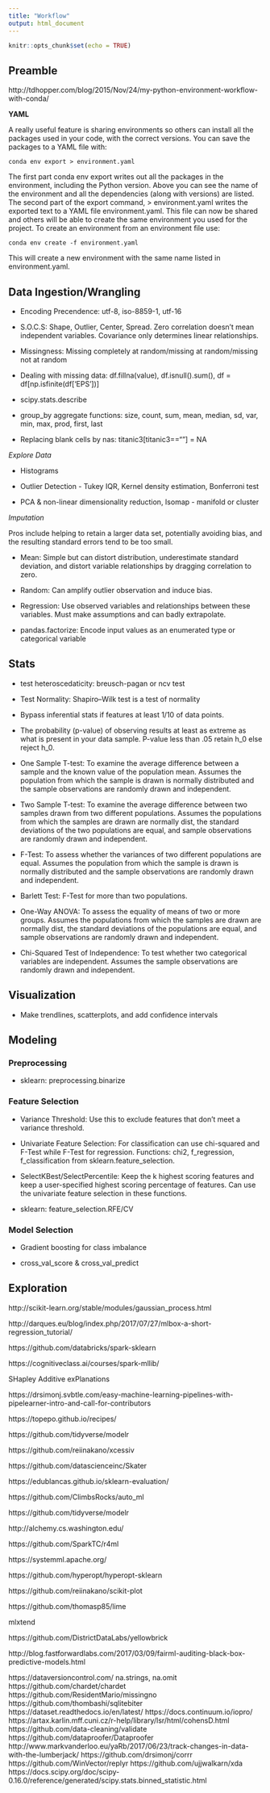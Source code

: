 ```yaml
---
title: "Workflow"
output: html_document
---
```


```r
knitr::opts_chunk$set(echo = TRUE)
```


## Preamble

http://tdhopper.com/blog/2015/Nov/24/my-python-environment-workflow-with-conda/

**YAML**

A really useful feature is sharing environments so others can install all the packages used in your code, with the correct versions. You can save the packages to a YAML file with:

`conda env export > environment.yaml`

The first part conda env export writes out all the packages in the environment, including the Python version. Above you can see the name of the environment and all the dependencies (along with versions) are listed. The second part of the export command, > environment.yaml writes the exported text to a YAML file environment.yaml. This file can now be shared and others will be able to create the same environment you used for the project. To create an environment from an environment file use:

`conda env create -f environment.yaml`

This will create a new environment with the same name listed in environment.yaml.

## Data Ingestion/Wrangling

* Encoding Precendence: utf-8, iso-8859-1, utf-16

* S.O.C.S: Shape, Outlier, Center, Spread. Zero correlation doesn't mean independent variables. Covariance only determines linear relationships.

* Missingness: Missing completely at random/missing at random/missing not at random

* Dealing with missing data: df.fillna(value), df.isnull().sum(), df = df[np.isfinite(df['EPS'])]

* scipy.stats.describe

* group_by aggregate functions: size, count, sum, mean, median, sd, var, min, max, prod, first, last

* Replacing blank cells by nas: titanic3[titanic3==""] = NA

*Explore Data*

* Histograms

* Outlier Detection - Tukey IQR, Kernel density estimation, Bonferroni test

* PCA & non-linear dimensionality reduction, Isomap - manifold or cluster

*Imputation*

Pros include helping to retain a larger data set, potentially avoiding bias, and the resulting standard errors tend to be too small.

* Mean: Simple but can distort distribution, underestimate standard deviation, and distort variable relationships by dragging correlation to zero.

* Random: Can amplify outlier observation and induce bias.

* Regression: Use observed variables and relationships between these variables. Must make assumptions and can badly extrapolate.

* pandas.factorize: Encode input values as an enumerated type or categorical variable
 
## Stats

* test heteroscedaticity: breusch-pagan or ncv test

* Test Normality: Shapiro–Wilk test is a test of normality

* Bypass inferential stats if features at least 1/10 of data points. 

* The probability (p-value) of observing results at least as extreme as what is present in your data sample. P-value less than .05 retain h_0 else reject h_0.

* One Sample T-test: To examine the average difference between a sample and the known value 
of the population mean. Assumes the population from which the sample is drawn is normally distributed and the sample observations are randomly drawn and independent. 

* Two Sample T-test: To examine the average difference between two samples drawn from two 
different populations. Assumes the populations from which the samples are drawn are normally dist, the standard deviations of the two populations are equal, and sample observations are randomly drawn and independent.

* F-Test: To assess whether the variances of two different populations are equal. Assumes the population from which the sample is drawn is normally distributed and the sample observations are randomly drawn and independent.

* Barlett Test: F-Test for more than two populations. 

* One-Way ANOVA: To assess the equality of means of two or more groups. Assumes the populations from which the samples are drawn are normally dist, the standard deviations of the populations are equal, and sample observations are randomly drawn and independent. 

* Chi-Squared Test of Independence: To test whether two categorical variables are independent.  Assumes the sample observations are randomly drawn and independent.

## Visualization

* Make trendlines, scatterplots, and add confidence intervals

## Modeling

### Preprocessing

* sklearn: preprocessing.binarize

### Feature Selection

* Variance Threshold: Use this to exclude features that don't meet a variance threshold.
 
* Univariate Feature Selection: For classification can use chi-squared and F-Test while F-Test for regression. Functions: chi2, f_regression, f_classification from sklearn.feature_selection.

* SelectKBest/SelectPercentile: Keep the k highest scoring features and keep a user-specified highest scoring percentage of features. Can use the univariate feature selection in these functions. 

* sklearn: feature_selection.RFE/CV

### Model Selection

* Gradient boosting for class imbalance

* cross_val_score & cross_val_predict

## Exploration

http://scikit-learn.org/stable/modules/gaussian_process.html

http://darques.eu/blog/index.php/2017/07/27/mlbox-a-short-regression_tutorial/

https://github.com/databricks/spark-sklearn

https://cognitiveclass.ai/courses/spark-mllib/

SHapley Additive exPlanations

https://drsimonj.svbtle.com/easy-machine-learning-pipelines-with-pipelearner-intro-and-call-for-contributors

https://topepo.github.io/recipes/

https://github.com/tidyverse/modelr

https://github.com/reiinakano/xcessiv

https://github.com/datascienceinc/Skater

https://edublancas.github.io/sklearn-evaluation/

https://github.com/ClimbsRocks/auto_ml

https://github.com/tidyverse/modelr

http://alchemy.cs.washington.edu/

https://github.com/SparkTC/r4ml

https://systemml.apache.org/

https://github.com/hyperopt/hyperopt-sklearn

https://github.com/reiinakano/scikit-plot

https://github.com/thomasp85/lime

mlxtend

https://github.com/DistrictDataLabs/yellowbrick

http://blog.fastforwardlabs.com/2017/03/09/fairml-auditing-black-box-predictive-models.html

https://dataversioncontrol.com/
na.strings, na.omit
https://github.com/chardet/chardet
https://github.com/ResidentMario/missingno
https://github.com/thombashi/sqlitebiter
https://dataset.readthedocs.io/en/latest/
https://docs.continuum.io/iopro/
https://artax.karlin.mff.cuni.cz/r-help/library/lsr/html/cohensD.html
https://github.com/data-cleaning/validate
https://github.com/dataproofer/Dataproofer
http://www.markvanderloo.eu/yaRb/2017/06/23/track-changes-in-data-with-the-lumberjack/
https://github.com/drsimonj/corrr
https://github.com/WinVector/replyr
https://github.com/ujjwalkarn/xda
https://docs.scipy.org/doc/scipy-0.16.0/reference/generated/scipy.stats.binned_statistic.html